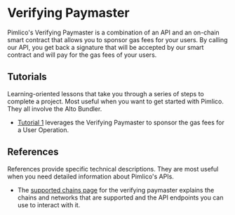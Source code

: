 # Verifying Paymaster

Pimlico's Verifying Paymaster is a combination of an API and an on-chain smart contract that allows you to sponsor gas fees for your users. By calling our API, you get back a signature that will be accepted by our smart contract and will pay for the gas fees of your users.


## Tutorials

Learning-oriented lessons that take you through a series of steps to complete a project. Most useful when you want to get started with Pimlico. They all involve the Alto Bundler. 

- [Tutorial 1](/permissionless/core/tutorial/tutorial-1) leverages the Verifying Paymaster to sponsor the gas fees for a User Operation.

## References

References provide specific technical descriptions. They are most useful when you need detailed information about Pimlico's APIs.

- The [supported chains page](/infra/platform/supported-chains) for the verifying paymaster explains the chains and networks that are supported and the API endpoints you can use to interact with it.
